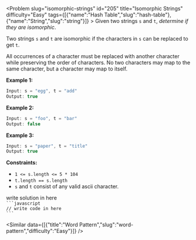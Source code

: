 
<Problem slug="isomorphic-strings" id="205" title="Isomorphic Strings" difficulty="Easy" tags={[{"name":"Hash Table","slug":"hash-table"},{"name":"String","slug":"string"}]} >
    Given two strings `s` and `t`, _determine if they are isomorphic_.

Two strings `s` and `t` are isomorphic if the characters in `s` can be replaced to get `t`.

All occurrences of a character must be replaced with another character while preserving the order of characters. No two characters may map to the same character, but a character may map to itself.

**Example 1:**

```javascript 
Input: s = "egg", t = "add"
Output: true
```

**Example 2:**

```javascript 
Input: s = "foo", t = "bar"
Output: false
```

**Example 3:**

```javascript 
Input: s = "paper", t = "title"
Output: true
```

**Constraints:**

*   `1 <= s.length <= 5 * 104`
*   `t.length == s.length`
*   `s` and `t` consist of any valid ascii character.
</Problem >

<Solution>
write solution in here
</Solution>

<Code>
```javascript
// write code in here
```
</Code>

<Similar data={[{"title":"Word Pattern","slug":"word-pattern","difficulty":"Easy"}]} />
